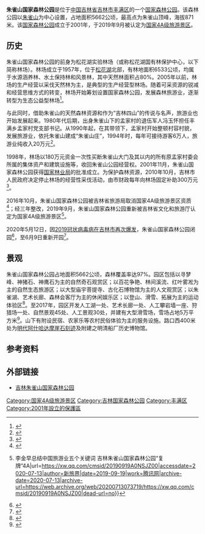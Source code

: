 '''朱雀山国家森林公园'''是位于[[中华人民共和国|中国]][[吉林省|吉林省]][[吉林市|吉林市]][[丰满区|丰满区]]的一个[[国家森林公园|国家森林公园]]。该森林公园以[[朱雀山|朱雀山]]为中心设置，占地面积5662公顷，最高点为朱雀山顶峰，海拔871米。该[[中华人民共和国国家森林公园列表|国家森林公园]]成立于2001年，于2019年9月被认定为[[国家4A级旅游景区|国家4A级旅游景区]]。

== 历史 ==
朱雀山国家森林公园的前身为松花湖实验林场（或称松花湖国有林保护中心，以下简称林场）。林场成立于1957年，位于[[松花湖|松花湖]]北部，有林地面积6533公顷，均属于水源涵养林、水土保持林和风景林，其中天然林面积占80%。2005年以前，林场的生产经营以采伐天然林为主，是典型的生产经营型林场。随着可采资源的锐减和经营思维方式的转变，林场开始筹划设置国家森林公园，发展森林旅游业，逐渐转型为生态公益型林场<ref>{{Cite journal|title=发挥森林旅游优势促进生态建设发展——以吉林市松花湖实验林场为例|author=张磊、张岩、王瑞凤|journal=林业勘查设计|issue=4|year=2012|page=39-40}}</ref>。

与此同时，借助朱雀山的天然森林资源和作为“吉林四山”的传说与名声，旅游业也开始发展起来。1980年代后期，出身朱雀山下的孟家村的退伍军人冯玉怀担任丰满乡孟家村党支部书记。从1990年起，在其带领下，孟家村开始整顿村容村貌，发展旅游业，依托朱雀山建成“朱雀山庄”，1994年时，每年可接待游客6万人，旅游业纯收入20万元<ref>{{Cite journal|title=一个退伍兵冯玉怀的故事，且看：“泥腿子”办旅游业|author=赵殿明、徐铭|journal=中国民兵|issue=7|year=1995|page=39}}</ref>。

1998年，林场以180万元资金一次性买断朱雀山大门及其以内的所有原孟家村委会所属的集体资产和建筑设施等，收回朱雀山公园经营权。2001年11月，朱雀山国家森林公园获得[[国家林业局|国家林业局]]的批准成立。为保护森林资源，2010年10月，吉林市人民政府决定停止林场的经营性采伐活动，由市财政每年向林场固定补助300万元<ref>{{Cite web|title=关于减免朱雀山森林公园门票的建议|url=http://www.jlcity.gov.cn/zw/taya/zxwytajdf/201912/t20191216_708434.html|accessdate=2020-07-13|author=吉林市政协党派团体提案，吉林市林业局回复|date=2019-12-16|work=吉林市人民政府|archive-date=2020-07-14|archive-url=https://web.archive.org/web/20200714233022/http://www.jlcity.gov.cn/zw/taya/zxwytajdf/201912/t20191216_708434.html|dead-url=no}}</ref>。

2016年10月，朱雀山国家森林公园被吉林省旅游局取消国家4A级旅游景区资质<ref>{{cite web|title=55家4A级景区被摘牌|url=http://society.people.com.cn/n1/2016/1206/c1008-28927239.html|accessdate=2018-11-02|date=2016-12-06|publisher=北京晨报|dead-url=yes|author1=北京晨报|website=人民网|archive-url=https://web.archive.org/web/20200404152410/http://society.people.com.cn/n1/2016/1206/c1008-28927239.html|archive-date=2020-04-04}}</ref>；经三年整改，2019年9月，朱雀山国家森林公园重新被吉林省文化和旅游厅认定为国家4A级旅游景区<ref>{{Cite web|title=旅界简讯 {{!}} 李金早总结中国旅游业五个关键词 吉林朱雀山国家森林公园“复牌”4A|url=https://xw.qq.com/cmsid/20190919A0NSJZ00|accessdate=2020-07-13|author=新旅界|date=2019-09-19|work=腾讯网|archive-date=2020-07-13|archive-url=https://web.archive.org/web/20200713073719/https://xw.qq.com/cmsid/20190919A0NSJZ00|dead-url=no}}</ref>。

2020年5月12日，因[[2019冠状病毒病吉林省疫情|2019冠状病毒病在吉林市再次爆发]]，朱雀山国家森林公园闭园<ref>{{Cite web|title=2020年5月12日吉林市朱雀山国家森林公园全面封闭暂停营业的通知|url=http://www.zhuqueshan.net/content.aspx?name=dynamic&id=97|accessdate=2020-07-13|date=2020-05-12|work=朱雀山国家森林公园|archive-date=2021-01-23|archive-url=https://web.archive.org/web/20210123064827/http://zhuqueshan.net/content.aspx?name=dynamic&id=97|dead-url=no}}</ref>，至6月9日重新开园<ref>{{Cite web|title=2020年06月09日吉林市朱雀山国家森林公园恢复营业的公告|url=http://www.zhuqueshan.net/content.aspx?name=dynamic&id=98|accessdate=2020-07-13|date=2020-06-09|work=朱雀山国家森林公园|archive-date=2020-12-04|archive-url=https://web.archive.org/web/20201204142641/http://zhuqueshan.net/content.aspx?name=dynamic&id=98|dead-url=no}}</ref>。

== 景观 ==
朱雀山国家森林公园占地面积5662公顷，森林覆盖率达97%。园区包括以寻梦峰、神猪石、神鹰石为主的自然奇石观赏区；以百花争艳、林间溪流、红叶雾凇为主的自然生态旅游区；以大型庙宇菩提寺、古化石博物馆为主的人文观赏区；以朱雀湖、艺术长廊、森林会客厅为主的休闲娱乐区；以登山、滑雪、拓展为主的运动体验区<ref>{{Cite web|title=景区介绍|url=http://www.zhuqueshan.net/scenic.aspx|accessdate=2020-07-13|work=朱雀山国家森林公园|archive-date=2021-01-23|archive-url=https://web.archive.org/web/20210123065351/http://zhuqueshan.net/scenic.aspx|dead-url=no}}</ref>。至2017年，园区开发人工湖一处、艺术长廊一处、人工攀岩墙一座、狩猎场一处、自然景观45处、人工景观30处，并建有大型滑雪场，雪场占地5万平方米<ref>{{Cite web|title=朱雀山|url=http://www.jlcity.gov.cn/sq/jlcy/stss/201706/t20170627_225119.html|accessdate=2020-07-13|date=2017-06-27|work=吉林市人民政府}}</ref>。山下有附设民宿、农家乐等农村民俗体验为主的服务设施。路口西400米处为[[明代|明代]][[阿什哈达摩崖|阿什哈达摩崖石刻迹]]及附建之明清船厂历史博物馆。

== 参考资料 ==
{{Reflist}}

== 外部链接 ==
* [http://www.zhuqueshan.net/ 吉林朱雀山国家森林公园] {{Wayback|url=http://www.zhuqueshan.net/ |date=20201027115055 }}

{{中华人民共和国国家森林公园|2}}

[[Category:国家4A级旅游景区|Category:国家4A级旅游景区]]
[[Category:吉林国家森林公园|Category:吉林国家森林公园]]
[[Category:丰满区|Category:丰满区]]
[[Category:2001年設立的保護區|Category:2001年設立的保護區]]